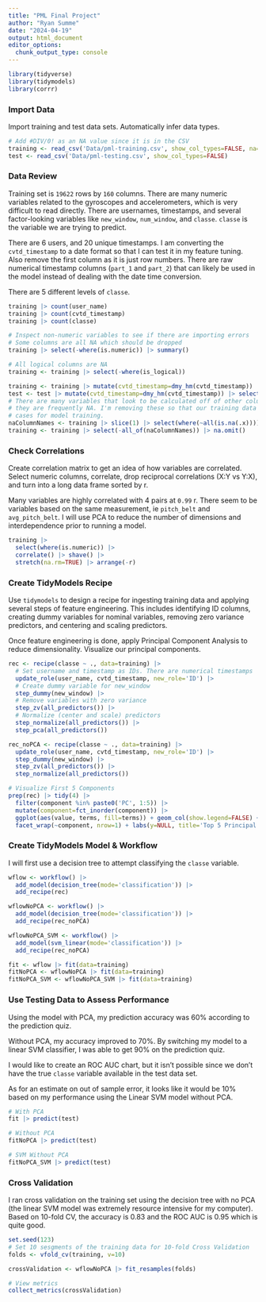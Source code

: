 ```yaml
---
title: "PML Final Project"
author: "Ryan Summe"
date: "2024-04-19"
output: html_document
editor_options: 
  chunk_output_type: console
---
```


```r
library(tidyverse)
library(tidymodels)
library(corrr)
```

### Import Data
Import training and test data sets. Automatically infer data types.

```r
# Add #DIV/0! as an NA value since it is in the CSV
training <- read_csv('Data/pml-training.csv', show_col_types=FALSE, na=c('','NA','#DIV/0!'))
test <- read_csv('Data/pml-testing.csv', show_col_types=FALSE)

```

### Data Review
Training set is `19622` rows by `160` columns. There are many numeric variables related to the gyroscopes and accelerometers, which is very difficult to read directly. There are usernames, timestamps, and several factor-looking variables like `new_window`, `num_window`, and `classe`. `classe` is the variable we are trying to predict.

There are 6 users, and 20 unique timestamps. I am converting the `cvtd_timestamp` to a date format so that I can test it in my feature tuning. Also remove the first column as it is just row numbers. There are raw numerical timestamp columns (`part_1` and `part_2`) that can likely be used in the model instead of dealing with the date time conversion.

There are 5 different levels of `classe`.

```r

training |> count(user_name)
training |> count(cvtd_timestamp)
training |> count(classe)

# Inspect non-numeric variables to see if there are importing errors
# Some columns are all NA which should be dropped
training |> select(-where(is.numeric)) |> summary()

# All logical columns are NA
training <- training |> select(-where(is_logical))

training <- training |> mutate(cvtd_timestamp=dmy_hm(cvtd_timestamp)) |> select(-1)
test <- test |> mutate(cvtd_timestamp=dmy_hm(cvtd_timestamp)) |> select(-1)
# There are many variables that look to be calculated off of other columns (min, max, avg) but
# they are frequently NA. I'm removing these so that our training data has more complete
# cases for model training.
naColumnNames <- training |> slice(1) |> select(where(~all(is.na(.x)))) |> names()
training <- training |> select(-all_of(naColumnNames)) |> na.omit()
```

### Check Correlations
Create correlation matrix to get an idea of how variables are correlated. Select numeric columns, correlate, drop reciprocal correlations (X:Y vs Y:X), and turn into a long data frame sorted by r.

Many variables are highly correlated with 4 pairs at `0.99` r. There seem to be variables based on the same measurement, ie `pitch_belt` and `avg_pitch_belt`. I will use PCA to reduce the number of dimensions and interdependence prior to running a model.

```r
training |>
  select(where(is.numeric)) |>
  correlate() |> shave() |>
  stretch(na.rm=TRUE) |> arrange(-r)
```

### Create TidyModels Recipe
Use `tidymodels` to design a recipe for ingesting training data and applying several steps of feature engineering. This includes identifying ID columns, creating dummy variables for nominal variables, removing zero variance predictors, and centering and scaling predictors.

Once feature engineering is done, apply Principal Component Analysis to reduce dimensionality. Visualize our principal components.

```r

rec <- recipe(classe ~ ., data=training) |>
  # Set username and timestamp as IDs. There are numerical timestamps
  update_role(user_name, cvtd_timestamp, new_role='ID') |>
  # Create dummy variable for new_window
  step_dummy(new_window) |>
  # Remove variables with zero variance
  step_zv(all_predictors()) |>
  # Normalize (center and scale) predictors
  step_normalize(all_predictors()) |>
  step_pca(all_predictors())

rec_noPCA <- recipe(classe ~ ., data=training) |>
  update_role(user_name, cvtd_timestamp, new_role='ID') |>
  step_dummy(new_window) |>
  step_zv(all_predictors()) |>
  step_normalize(all_predictors())

# Visualize First 5 Components
prep(rec) |> tidy(4) |>
  filter(component %in% paste0('PC', 1:5)) |>
  mutate(component=fct_inorder(component)) |>
  ggplot(aes(value, terms, fill=terms)) + geom_col(show.legend=FALSE) +
  facet_wrap(~component, nrow=1) + labs(y=NULL, title='Top 5 Principal Components')

```

### Create TidyModels Model & Workflow
I will first use a decision tree to attempt classifying the `classe` variable.

```r

wflow <- workflow() |>
  add_model(decision_tree(mode='classification')) |>
  add_recipe(rec)

wflowNoPCA <- workflow() |> 
  add_model(decision_tree(mode='classification')) |>
  add_recipe(rec_noPCA)

wflowNoPCA_SVM <- workflow() |>
  add_model(svm_linear(mode='classification')) |>
  add_recipe(rec_noPCA)

fit <- wflow |> fit(data=training)
fitNoPCA <- wflowNoPCA |> fit(data=training)
fitNoPCA_SVM <- wflowNoPCA_SVM |> fit(data=training)
```

### Use Testing Data to Assess Performance
Using the model with PCA, my prediction accuracy was 60% according to the prediction quiz.

Without PCA, my accuracy improved to 70%. By switching my model to a linear SVM classifier, I was able to get 90% on the prediction quiz.

I would like to create an ROC AUC chart, but it isn't possible since we don't have the true `classe` variable available in the test data set.

As for an estimate on out of sample error, it looks like it would be 10% based on my performance using the Linear SVM model without PCA.

```r
# With PCA
fit |> predict(test)

# Without PCA
fitNoPCA |> predict(test)

# SVM Without PCA
fitNoPCA_SVM |> predict(test)

```

### Cross Validation
I ran cross validation on the training set using the decision tree with no PCA (the linear SVM model was extremely resource intensive for my computer). Based on 10-fold CV, the accuracy is 0.83 and the ROC AUC is 0.95 which is quite good.

```r

set.seed(123)
# Set 10 sesgments of the training data for 10-fold Cross Validation
folds <- vfold_cv(training, v=10)

crossValidation <- wflowNoPCA |> fit_resamples(folds)

# View metrics
collect_metrics(crossValidation)

```

